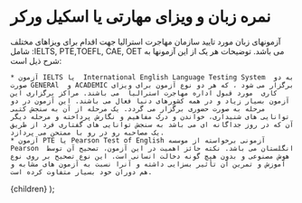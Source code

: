 

# نمره زبان  و ویزای مهارتی یا اسکیل ورکر 

آزمونهای زبان مورد تایید سازمان مهاجرت استرالیا جهت اقدام برای ویزاهای مختلف شامل :IELTS, PTE,TOEFL, CAE, OET می باشد. توضیحات هر یک از این آزمونها به شرح ذیل است:

    * آزمون IELTS یا  International English Language Testing System  به دو صورت GENERAl  و ACADEMIC برگزار می شود ، که هر دو نوع آزمون برای ویزای کاری  مورد قبول اداره مهاجرت استرالیا  می باشند. مراکز برگزاری این آزمون بسیار زیاد و در همه کشورهای دنیا فعال می باشند. این آزمون در دو مرحله به صورت حضوری برگزار می گردد. یک مرحله از آن به سنجش کتبی توانایی های شنیداری، خواندن و درک مفاهیم و نگارش پرداخته و مرحله دیگر آن که در روز جداگانه ای می باشد به سنجش توانایی های گفتاری فرد از طریق یک مصاحبه رو در رو با ممتحن می پردازد.
    * آزمون PTE یا Pearson Test of English آزمونی برخواسته از موسسه Pearson  انگلستان می باشد. نکته حائز اهمیت در این آزمون، تصحیح آن توسط هوش مصنوعی و بدون هیچ گونه دخالت انسانی است. این نوع تصحیح بر روی نوع آموزش و تمرین آن تأثیر بسزایی داشته و آنرا نسبت به آزمون های مشابه و هم دوران خود بسیار متفاوت کرده است.

  <PageLayout>
    <MDXProvider meta={meta}>{children}</MDXProvider>
  </PageLayout>
);
